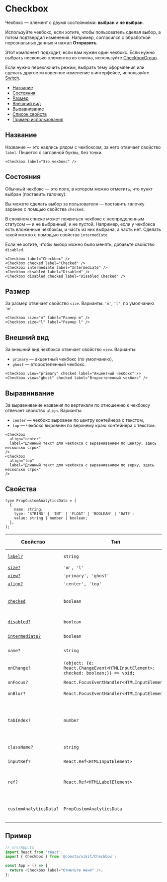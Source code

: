 
# Checkbox

Чекбокс — элемент с двумя состояниями: **выбран** и **не выбран**.

Используйте чекбокс, если хотите, чтобы пользователь сделал выбор, а потом подтвердил
изменения. Например, согласился с обработкой персональных данных и нажал **Отправить**.

Этот компонент подходит, если вам нужен один чекбокс. Если нужно выбрать несколько элементов из списка, используйте [CheckboxGroup](?path=/docs/components-checkboxgroup--playground).

Если нужно переключить режим, выбрать тему оформления или сделать другое
мгновенное изменение в интерфейсе, используйте [Switch](?path=/docs/components-switch--playground).

- [Название](#название)
- [Состояния](#состояния)
- [Размер](#размер)
- [Внешний вид](#внешний-вид)
- [Выравнивание](#выравнивание)
- [Список свойств](#свойства)
- [Пример использования](#пример)

## Название

Название — это надпись рядом с чекбоксом, за него отвечает свойство `label`. Пишется с заглавной буквы, без точки.

```tsx
<Checkbox label="Это чекбокс" />
```

<CheckboxExampleName />

## Состояния

Обычный чекбокс — это поле, в котором можно отметить, что пункт выбран (поставить галочку).

Вы можете сделать выбор за пользователя — поставить галочку заранее с помщью свойства `checked`.

В сложном списке может появиться чекбокс с неопределенным статусом — и не выбранный, и не пустой.
Например, если у чекбокса есть вложенные чекбоксы, и часть из них выбрана, а часть нет.
Сделать такой можно с помощью свойства `intermediate`.

Если не хотите, чтобы выбор можно было менять, добавьте свойство `disabled`.

```tsx
<Checkbox label="Checkbox" />
<Checkbox checked label="Checked" />
<Checkbox intermediate label="Intermediate" />
<Checkbox disabled label="Disabled" />
<Checkbox disabled checked label="Disabled Checked" />
```

<CheckboxExampleStatus />

## Размер

За размер отвечает свойство `size`. Варианты: `'m'`, `'l'`, по умолчанию `'m'`.

```tsx
<Checkbox size="m" label="Размер m" />
<Checkbox size="l" label="Размер l" />
```

<CheckboxExampleSize />

## Внешний вид

За внешний вид чекбокса отвечает свойство `view`. Варианты:

- `primary` — акцентный чекбокс (по умолчанию),
- `ghost` — второстепенный чекбокс.

```tsx
<Checkbox view="primary" checked label="Акцентный чекбокс" />
<Checkbox view="ghost" checked label="Второстепенный чекбокс" />
```

<CheckboxExampleView />

## Выравнивание

За выравнивание названия по вертикали по отношению к чекбоксу отвечает свойство `align`. Варианты:

- `center` — чекбокс выровнен по центру контейнера с текстом,
- `top` — чекбокс выровнен по верхнему краю контейнера с текстом.

```tsx
<Checkbox
  align="center"
  label="Длинный текст для чекбокса с выравниванием по центру, здесь несколько строк"
/>
<Checkbox
  align="top"
  label="Длинный текст для чекбокса с выравниванием по верху, здесь несколько строк"
/>
```

<CheckboxExampleAlign />

## Свойства

```tsx
type PropCustomAnalyticsData = [
  {
    name: string;
    type: 'STRING' | 'INT' | 'FLOAT' | 'BOOLEAN' | 'DATE';
    value: string | number | boolean;
  },
];
```

| Свойство                      | Тип                                                                              | По умолчанию | Описание                                                                     |
| ----------------------------- | -------------------------------------------------------------------------------- | ------------ | ---------------------------------------------------------------------------- |
| [`label?`](#название)         | `string`                                                                         | -            | Надпись рядом с чекбоксом                                                    |
| [`size?`](#размер)            | `'m', 'l'`                                                                       | `'m'`        | Размер                                                                       |
| [`view?`](#внешний-вид)       | `'primary', 'ghost'`                                                             | `'primary'`  | Внешний вид                                                                  |
| [`align?`](#выравнивание)     | `'center', 'top'`                                                                | `'center'`   | Выравнивание                                                                 |
| [`checked`](#состояния)       | `boolean`                                                                        | -            | Отмечает, выбран чекбокс или нет (ставит галочку)                            |
| [`disabled?`](#состояния)     | `boolean`                                                                        | -            | Блокирует чекбокс                                                            |
| [`intermediate?`](#состояния) | `boolean`                                                                        | -            | Делает чекбокс неопределенным                                                |
| `name?`                       | `string`                                                                         | -            | Имя `<input>` в DOM                                                          |
| `onChange?`                   | `(object: {e: React.ChangeEvent<HTMLInputElement>; checked: boolean;}) => void;` | -            | Действие при смене состояния чекбокса                                        |
| `onFocus?`                    | `React.FocusEventHandler<HTMLInputElement>`                                      | -            | Событие фокуса                                                               |
| `onBlur?`                     | `React.FocusEventHandler<HTMLInputElement>`                                      | -            | Событие расфокусировки                                                       |
| `tabIndex?`                   | `number`                                                                         | -            | Порядковый номер при переходе между элементами интерфейса по клавише **tab** |
| `className?`                  | `string`                                                                         | -            | Дополнительный CSS-класс                                                     |
| `inputRef?`                   | `React.Ref<HTMLInputElement>`                                                    | -            | Ссылка на DOM-элемент `<input>`                                              |
| `ref?`                        | `React.Ref<HTMLLabelElement>`                                                    | -            | Ссылка на корневой DOM-элемент этого компонента                              |
| `customAnalyticsData?`        | `PropCustomAnalyticsData`                                                        | -            | Для передачи кастомных параметров в аналитику                                |

## Пример

```ts
// src/App.ts
import React from 'react';
import { Checkbox } from '@consta/uikit/Checkbox';

const App = () => {
  return <Checkbox label="Отметьте меня" />;
};
```
